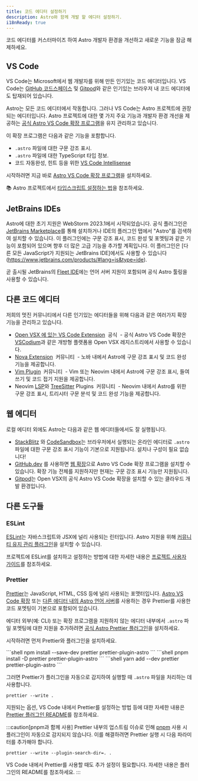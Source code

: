 ```yaml
---
title: 코드 에디터 설정하기
description: Astro와 함께 개발 할 에디터 설정하기.
i18nReady: true
---
```


코드 에디터를 커스터마이즈 하여 Astro 개발자 환경을 개선하고 새로운 기능을 잠금 해제하세요.

## VS Code

VS Code는 Microsoft에서 웹 개발자를 위해 만든 인기있는 코드 에디터입니다. VS Code는 [GitHub 코드스페이스](https://github.com/features/codespaces) 및 [Gitpod](https://gitpod.io/)와 같은 인기있는 브라우저 내 코드 에디터에도 탑재되어 있습니다.

Astro는 모든 코드 에디터에서 작동합니다. 그러나 VS Code는 Astro 프로젝트에 권장되는 에디터입니다. Astro 프로젝트에 대한 몇 가지 주요 기능과 개발자 환경 개선을 제공하는 [공식 Astro VS Code 확장 프로그램](https://marketplace.visualstudio.com/items?itemName=astro-build.astro-vscode)을 유지 관리하고 있습니다.

이 확장 프로그램은 다음과 같은 기능을 포함합니다.

- `.astro` 파일에 대한 구문 강조 표시.
- `.astro` 파일에 대한 TypeScript 타입 정보.
- 코드 자동완성, 힌트 등을 위한 [VS Code Intellisense](https://code.visualstudio.com/docs/editor/intellisense)

시작하려면 지금 바로 [Astro VS Code 확장 프로그램](https://marketplace.visualstudio.com/items?itemName=astro-build.astro-vscode)을 설치하세요.

📚 Astro 프로젝트에서 [타입스크립트 설정하는 법](/ko/guides/typescript/)을 참조하세요.

## JetBrains IDEs

Astro에 대한 초기 지원은 WebStorm 2023.1에서 시작되었습니다. 공식 플러그인은 [JetBrains Marketplace](https://plugins.jetbrains.com/plugin/20959-astro)를 통해 설치하거나 IDE의 플러그인 탭에서 "Astro"를 검색하여 설치할 수 있습니다. 이 플러그인에는 구문 강조 표시, 코드 완성 및 포멧팅과 같은 기능이 포함되어 있으며 향후 더 많은 고급 기능을 추가할 계획입니다. 이 플러그인은 [다른 모든 JavaScript가 지원되는 JetBrains IDE]에서도 사용할 수 있습니다(https://www.jetbrains.com/products/#lang=js&type=ide).

곧 출시될 JetBrains의 [Fleet IDE](https://www.jetbrains.com/fleet/)에는 언어 서버 지원이 포함되며 공식 Astro 툴링을 사용할 수 있습니다.

## 다른 코드 에디터

저희의 멋진 커뮤니티에서 다른 인기있는 에디터들을 위해 다음과 같은 여러가지 확장 기능을 관리하고 있습니다.

- [Open VSX 에 있는 VS Code Extension](https://open-vsx.org/extension/astro-build/astro-vscode) <span style="margin: 0.25em;"><Badge variant="accent">공식</Badge></span> - 공식 Astro VS Code 확장은 [VSCodium](https://vscodium.com/)과 같은 개방형 플랫폼용 Open VSX 레지스트리에서 사용할 수 있습니다.
- [Nova Extension](https://extensions.panic.com/extensions/sciencefidelity/sciencefidelity.astro/) <span style="margin: 0.25em;"><Badge variant="neutral">커뮤니티</Badge></span> - 노바 내에서 Astro에 구문 강조 표시 및 코드 완성 기능을 제공합니다.
- [Vim Plugin](https://github.com/wuelnerdotexe/vim-astro) <span style="margin: 0.25em;"><Badge variant="neutral">커뮤니티</Badge></span> - Vim 또는 Neovim 내에서 Astro에 구문 강조 표시, 들여쓰기 및 코드 접기 지원을 제공합니다.
- Neovim [LSP](https://github.com/neovim/nvim-lspconfig/blob/master/doc/server_configurations.md#astro)와 [TreeSitter](https://github.com/virchau13/tree-sitter-astro) Plugins <span style="margin: 0.25em;"><Badge variant="neutral">커뮤니티</Badge></span> - Neovim 내에서 Astro를 위한 구문 강조 표시, 트리시터 구문 분석 및 코드 완성 기능을 제공합니다.

## 웹 에디터

로컬 에디터 외에도 Astro는 다음과 같은 웹 에디터들에서도 잘 실행됩니다.

- [StackBlitz](https://stackblitz.com/) 와 [CodeSandbox](https://codesandbox.io/)는 브라우저에서 실행되는 온라인 에디터로 `.astro` 파일에 대한 구문 강조 표시 기능이 기본으로 지원됩니다. 설치나 구성이 필요 없습니다!
- [GitHub.dev](https://github.dev/) 를 사용하면 [웹 확장](https://code.visualstudio.com/api/extension-guides/web-extensions)으로 Astro VS Code 확장 프로그램을 설치할 수 있습니다. 확장 기능 전체를 지원하지만 현재는 구문 강조 표시 기능만 지원됩니다.
- [Gitpod](https://gitpod.io/)는 Open VSX의 공식 Astro VS Code 확장을 설치할 수 있는 클라우드 개발 환경입니다.

## 다른 도구들

### ESLint

[ESLint](https://eslint.org/)는 자바스크립트와 JSX에 널리 사용되는 린터입니다. Astro 지원을 위해 [커뮤니티 유지 관리 플러그인](https://github.com/ota-meshi/eslint-plugin-astro)을 설치할 수 있습니다.

프로젝트에 ESLint를 설치하고 설정하는 방법에 대한 자세한 내용은 [프로젝트 사용자 가이드](https://ota-meshi.github.io/eslint-plugin-astro/user-guide/)를 참조하세요.

### Prettier

[Prettier](https://prettier.io/)는 JavaScript, HTML, CSS 등에 널리 사용되는 포맷터입니다. [Astro VS Code 확장](https://marketplace.visualstudio.com/items?itemName=astro-build.astro-vscode) 또는 [다른 에디터 내의 Astro 언어 서버](#다른-코드-에디터)를 사용하는 경우 Prettier를 사용한 코드 포멧팅이 기본으로 포함되어 있습니다.

에디터 외부(예: CLI) 또는 확장 프로그램을 지원하지 않는 에디터 내부에서 `.astro` 파일 포멧팅에 대한 지원을 추가하려면 [공식 Astro Prettier 플러그인](https://github.com/withastro/prettier-plugin-astro)을 설치하세요.

시작하려면 먼저 Prettier와 플러그인을 설치하세요.

<PackageManagerTabs>
  <Fragment slot="npm">
  ```shell
  npm install --save-dev prettier prettier-plugin-astro
  ```
  </Fragment>
  <Fragment slot="pnpm">
  ```shell
  pnpm install -D prettier prettier-plugin-astro
  ```
  </Fragment>
  <Fragment slot="yarn">
  ```shell
  yarn add --dev prettier prettier-plugin-astro
  ```
  </Fragment>
</PackageManagerTabs>

그러면 Prettier가 플러그인을 자동으로 감지하여 실행할 때 `.astro` 파일을 처리하는 데 사용합니다.

```shell
prettier --write .
```

지원되는 옵션, VS Code 내에서 Prettier를 설정하는 방법 등에 대한 자세한 내용은 [Prettier 플러그인 README](https://github.com/withastro/prettier-plugin-astro/blob/main/README.md)를 참조하세요.

:::caution[pnpm과 함께 사용]
Prettier 내부의 업스트림 이슈로 인해 [pnpm](https://pnpm.io/) 사용 시 플러그인이 자동으로 감지되지 않습니다. 이를 해결하려면 Prettier 실행 시 다음 파라미터를 추가해야 합니다.

```shell
prettier --write --plugin-search-dir=. .
```

VS Code 내에서 Prettier를 사용할 때도 추가 설정이 필요합니다. 자세한 내용은 플러그인의 README를 참조하세요.
:::
